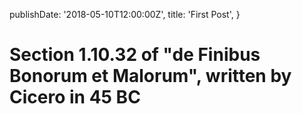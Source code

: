   publishDate: '2018-05-10T12:00:00Z',
  title: 'First Post',
}

# Section 1.10.32 of "de Finibus Bonorum et Malorum", written by Cicero in 45 BC
